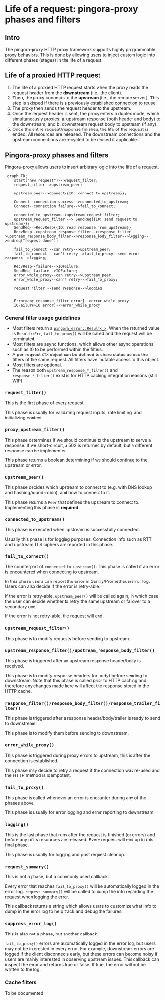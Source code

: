 # Life of a request: pingora-proxy phases and filters

## Intro
The pingora-proxy HTTP proxy framework supports highly programmable proxy behaviors. This is done by allowing users to inject custom logic into different phases (stages) in the life of a request.

## Life of a proxied HTTP request
1. The life of a proxied HTTP request starts when the proxy reads the request header from the **downstream** (i.e., the client).
2. Then, the proxy connects to the **upstream** (i.e., the remote server). This step is skipped if there is a previously established [connection to reuse](pooling.md).
3. The proxy then sends the request header to the upstream.
4. Once the request header is sent, the proxy enters a duplex mode, which simultaneously proxies:
    a. upstream response (both header and body) to the downstream, and
    b. downstream request body to upstream (if any).
5. Once the entire request/response finishes, the life of the request is ended. All resources are released. The downstream connections and the upstream connections are recycled to be reused if applicable.

## Pingora-proxy phases and filters
Pingora-proxy allows users to insert arbitrary logic into the life of a request.
```mermaid
 graph TD;
    start("new request")-->request_filter;
    request_filter-->upstream_peer;

    upstream_peer-->Connect{{IO: connect to upstream}};

    Connect--connection success-->connected_to_upstream;
    Connect--connection failure-->fail_to_connect;

    connected_to_upstream-->upstream_request_filter;
    upstream_request_filter --> SendReq{{IO: send request to upstream}};
    SendReq-->RecvResp{{IO: read response from upstream}};
    RecvResp-->upstream_response_filter-->response_filter-->upstream_response_body_filter-->response_body_filter-->logging-->endreq("request done");

    fail_to_connect --can retry-->upstream_peer;
    fail_to_connect --can't retry-->fail_to_proxy--send error response-->logging;

    RecvResp--failure-->IOFailure;
    SendReq--failure-->IOFailure;
    error_while_proxy--can retry-->upstream_peer;
    error_while_proxy--can't retry-->fail_to_proxy;

    request_filter --send response-->logging


    Error>any response filter error]-->error_while_proxy
    IOFailure>IO error]-->error_while_proxy
```

### General filter usage guidelines
* Most filters return a [`pingora_error::Result<_>`](errors.md). When the returned value is `Result::Err`, `fail_to_proxy()` will be called and the request will be terminated.
* Most filters are async functions, which allows other async operations such as IO to be performed within the filters.
* A per-request `CTX` object can be defined to share states across the filters of the same request. All filters have mutable access to this object.
* Most filters are optional.
* The reason both `upstream_response_*_filter()` and `response_*_filter()` exist is for HTTP caching integration reasons (still WIP).


### `request_filter()`
This is the first phase of every request.

This phase is usually for validating request inputs, rate limiting, and initializing context.

### `proxy_upstream_filter()`
This phase determines if we should continue to the upstream to serve a response. If we short-circuit, a 502 is returned by default, but a different response can be implemented.

This phase returns a boolean determining if we should continue to the upstream or error.

### `upstream_peer()`
This phase decides which upstream to connect to (e.g. with DNS lookup and hashing/round-robin), and how to connect to it.

This phase returns a `Peer` that defines the upstream to connect to. Implementing this phase is **required**.

### `connected_to_upstream()`
This phase is executed when upstream is successfully connected.

Usually this phase is for logging purposes. Connection info such as RTT and upstream TLS ciphers are reported in this phase.

### `fail_to_connect()`
The counterpart of `connected_to_upstream()`. This phase is called if an error is encountered when connecting to upstream.

In this phase users can report the error in Sentry/Prometheus/error log. Users can also decide if the error is retry-able.

If the error is retry-able, `upstream_peer()` will be called again, in which case the user can decide whether to retry the same upstream or failover to a secondary one.

If the error is not retry-able, the request will end.

### `upstream_request_filter()`
This phase is to modify requests before sending to upstream.

### `upstream_response_filter()/upstream_response_body_filter()`
This phase is triggered after an upstream response header/body is received.

This phase is to modify response headers (or body) before sending to downstream. Note that this phase is called _prior_ to HTTP caching and therefore any changes made here will affect the response stored in the HTTP cache.

### `response_filter()/response_body_filter()/response_trailer_filter()`
This phase is triggered after a response header/body/trailer is ready to send to downstream.

This phase is to modify them before sending to downstream.

### `error_while_proxy()`
This phase is triggered during proxy errors to upstream, this is after the connection is established.

This phase may decide to retry a request if the connection was re-used and the HTTP method is idempotent.

### `fail_to_proxy()`
This phase is called whenever an error is encounter during any of the phases above.

This phase is usually for error logging and error reporting to downstream.

### `logging()`
This is the last phase that runs after the request is finished (or errors) and before any of its resources are released. Every request will end up in this final phase.

This phase is usually for logging and post request cleanup.

### `request_summary()`
This is not a phase, but a commonly used callback.

Every error that reaches `fail_to_proxy()` will be automatically logged in the error log. `request_summary()` will be called to dump the info regarding the request when logging the error.

This callback returns a string which allows users to customize what info to dump in the error log to help track and debug the failures.

### `suppress_error_log()`
This is also not a phase, but another callback.

`fail_to_proxy()` errors are automatically logged in the error log, but users may not be interested in every error. For example, downstream errors are logged if the client disconnects early, but these errors can become noisy if users are mainly interested in observing upstream issues. This callback can inspect the error and returns true or false. If true, the error will not be written to the log.

### Cache filters

To be documented

